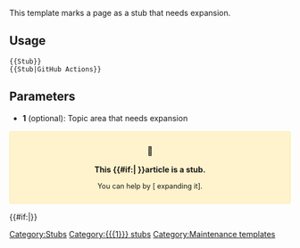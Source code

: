 <noinclude>
This template marks a page as a stub that needs expansion.

== Usage ==
<pre>
{{Stub}}
{{Stub|GitHub Actions}}
</pre>

== Parameters ==
* '''1''' (optional): Topic area that needs expansion

</noinclude><includeonly><div style="background: #fff3cd; border: 1px solid #ffeaa7; border-radius: 3px; padding: 10px; margin: 15px 0; text-align: center;">
<div style="font-size: 1.1em; margin-bottom: 5px;">📝</div>
<div><strong>This {{#if:{{{1|}}}|{{{1}}} }}article is a stub.</strong></div>
<div style="font-size: 0.9em; margin-top: 5px;">You can help by <span class="plainlinks">[{{fullurl:{{FULLPAGENAME}}|action=edit}} expanding it]</span>.</div>
</div>
[[Category:Stubs]]{{#if:{{{1|}}}|[[Category:{{{1}}} stubs]]}}</includeonly>
[[Category:Maintenance templates]]